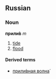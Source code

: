 ==Russian==
===Noun===
'''прили́в''' ''m''

# [[tide]]
# [[flood]]

====Derived terms====
*[[приливная волна|прили́вная волна́]]